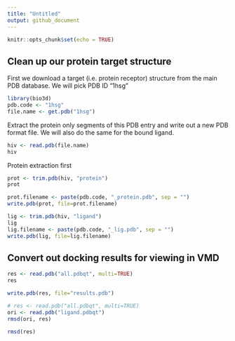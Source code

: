 ```yaml
---
title: "Untitled"
output: github_document
---
```


```r
knitr::opts_chunk$set(echo = TRUE)
```

## Clean up our protein target structure

First we download a target (i.e. protein receptor) structure from the main PDB database. We will pick PDB ID "1hsg"

```r
library(bio3d)
pdb.code <- "1hsg"
file.name <- get.pdb("1hsg")
```

Extract the protein only segments of this PDB entry and write out a new PDB format file. We will also do the same for the bound ligand. 

```r
hiv <- read.pdb(file.name)
hiv
```

Protein extraction first

```r
prot <- trim.pdb(hiv, "protein")
prot
```

```r
prot.filename <- paste(pdb.code, "_protein.pdb", sep = "")
write.pdb(prot, file=prot.filename)
```


```r
lig <- trim.pdb(hiv, "ligand")
lig
lig.filename <- paste(pdb.code, "_lig.pdb", sep = "")
write.pdb(lig, file=lig.filename)
```

## Convert out docking results for viewing in VMD

```r
res <- read.pdb("all.pdbqt", multi=TRUE)
res
```

```r
write.pdb(res, file="results.pdb")
```

```r
# res <- read.pdb("all.pdbqt", multi=TRUE)
ori <- read.pdb("ligand.pdbqt")
rmsd(ori, res)
```

```r
rmsd(res)
```

